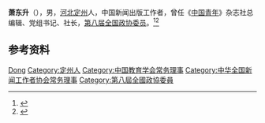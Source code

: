 '''萧东升'''（{{bd|1943年|}}），男，[[河北|河北]][[定州|定州]]人，中国新闻出版工作者，曾任《[[中国青年|中国青年]]》杂志社总编辑、党组书记、社长，[[第八届全国政协委员|第八届全国政协委员]]。<ref>{{Cite book|title=历届全国政协委员人名辞典|author=|publisher=中国国际广播出版社|year=1996|isbn=9787507813746|location=北京|pages=}}</ref><ref>{{Cite book|title=中华人民共和国职官志|author=何虎生, 李耀东, 向常福主编|publisher=中国社会出版社|year=2003|isbn=9787800883934|location=北京|pages=}}</ref>

== 参考资料 ==
{{reflist}}

{{Navboxes
| title  = 萧东升在[[中国教育学会|中国教育学会]]的职务
| list1  =
{{中国教育学会第二届理事会}}
}}
{{Navboxes
| title  = 萧东升在[[中华全国新闻工作者协会|中华全国新闻工作者协会]]的职务
| list1  =
{{中华全国新闻工作者协会第五届理事会}}
{{中华全国新闻工作者协会第六届理事会}}
}}

{{Authority control}}
{{DEFAULTSORT:Xiao}}
[[Category:萧姓|Dong]]
[[Category:定州人|Category:定州人]]
[[Category:中国教育学会常务理事|Category:中国教育学会常务理事]]
[[Category:中华全国新闻工作者协会常务理事|Category:中华全国新闻工作者协会常务理事]]
[[Category:第八屆全國政協委員|Category:第八屆全國政協委員]]

{{中国人物小作品}}